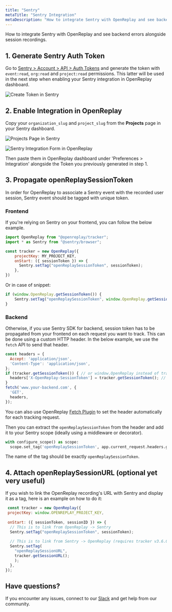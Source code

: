 ```yaml
---
title: "Sentry"
metaTitle: "Sentry Integration"
metaDescription: "How to integrate Sentry with OpenReplay and see backend errors alongside session replays."
---
```


How to integrate Sentry with OpenReplay and see backend errors alongside session recordings.

## 1. Generate Sentry Auth Token

Go to [Sentry > Account > API > Auth Tokens](https://sentry.io/settings/account/api/auth-tokens/) and generate the token with `event:read`, `org:read` and `project:read` permissions. This latter will be used in the next step when enabling your Sentry integration in OpenReplay dashboard.

![Create Token in Sentry](/static/sentry-1.png#center)

## 2. Enable Integration in OpenReplay

Copy your `organization_slug` and `project_slug` from the **Projects** page in your Sentry dashboard.

![Projects Page in Sentry](/static/sentry-2.png#center)

![Sentry Integration Form in OpenReplay](/static/sentry-3.png#center)

Then paste them in OpenReplay dashboard under 'Preferences > Integration' alongside the Token you previously generated in step 1.

## 3. Propagate openReplaySessionToken

In order for OpenReplay to associate a Sentry event with the recorded user session, Sentry event should be tagged with unique token.  

### Frontend
If you're relying on Sentry on your frontend, you can follow the below example.

```javascript
import OpenReplay from "@openreplay/tracker";
import * as Sentry from "@sentry/browser";

const tracker = new OpenReplay({
	projectKey: MY_PROJECT_KEY,
	onStart: ({ sessionToken }) => {
	  Sentry.setTag("openReplaySessionToken", sessionToken);
	},
})
```
Or in case of snippet: 
```javascript
if (window.OpenReplay.getSessionToken()) {
	Sentry.setTag("openReplaySessionToken", window.OpenReplay.getSessionToken());
}
```

### Backend

Otherwise, if you use Sentry SDK for backend, session token has to be propagated from your frontend on each request you want to track. This can be done using a custom HTTP header. In the below example, we use the `fetch` API to send that header.

```javascript
const headers = {
  Accept: 'application/json',
  'Content-Type': 'application/json',
};
if (tracker.getSessionToken()) { // or window.OpenReplay instead of tracker if you're using the snippet
  headers['X-OpenReplay-SessionToken'] = tracker.getSessionToken(); // Inject openReplaySessionToken
}
fetch('www.your-backend.com', {
  'GET',
  headers,
});
```

You can also use OpenReplay [Fetch Plugin](/plugins/fetch) to set the header automatically for each tracking request.

Then you can extract the `openReplaySessionToken` from the header and add it to your Sentry scope (ideally using a middleware or decorator).

```python
with configure_scope() as scope:
  scope.set_tag('openReplaySessionToken', app.current_request.headers.get('X-OpenReplay-SessionToken'))
```

The name of the tag should be exactly `openReplaySessionToken`.

## 4. Attach openReplaySessionURL (optional yet very useful)

If you wish to link the OpenReplay recording's URL with Sentry and display it as a tag, here is an example on how to do it:

```javascript
 const tracker = new OpenReplay({
 projectKey: window.OPENREPLAY_PROJECT_KEY,
 
 onStart: ({ sessionToken, sessionID }) => {
  // This is to link from OpenReplay -> Sentry
  Sentry.setTag("openReplaySessionToken", sessionToken);
 
  // This is to link from Sentry -> OpenReplay (requires tracker v3.6.0+)
  Sentry.setTag(
    "openReplaySessionURL",
    tracker.getSessionURL();
    );
  },
});
```

## Have questions?

If you encounter any issues, connect to our [Slack](https://slack.openreplay.com) and get help from our community.
